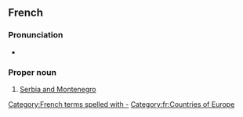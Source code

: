 {{also|Serbie et Monténégro}}
==French==

===Pronunciation===
* {{fr-IPA}}

===Proper noun===
{{fr-proper noun|head=[[Serbie]]-et-[[Monténégro]]|f}}

# [[Serbia and Montenegro]]

[[Category:French terms spelled with -]]
[[Category:fr:Countries of Europe]]